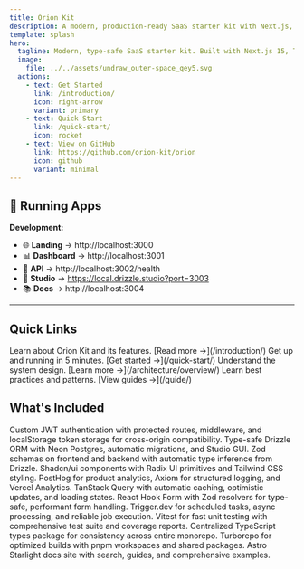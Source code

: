```yaml
---
title: Orion Kit
description: A modern, production-ready SaaS starter kit with Next.js, TypeScript, Drizzle ORM, and more.
template: splash
hero:
  tagline: Modern, type-safe SaaS starter kit. Built with Next.js 15, TypeScript, Drizzle ORM, Custom JWT Auth, and TanStack Query.
  image:
    file: ../../assets/undraw_outer-space_qey5.svg
  actions:
    - text: Get Started
      link: /introduction/
      icon: right-arrow
      variant: primary
    - text: Quick Start
      link: /quick-start/
      icon: rocket
    - text: View on GitHub
      link: https://github.com/orion-kit/orion
      icon: github
      variant: minimal
---
```



## 🚀 Running Apps

**Development:**

- 🌐 **Landing** → http://localhost:3000
- 📊 **Dashboard** → http://localhost:3001
- 🔌 **API** → http://localhost:3002/health
- 🎨 **Studio** → https://local.drizzle.studio?port=3003
- 📚 **Docs** → http://localhost:3004

---

## Quick Links

<CardGrid>
  <Card title="Introduction" icon="open-book">
    Learn about Orion Kit and its features. [Read more →](/introduction/)
  </Card>
  <Card title="Quick Start" icon="rocket">
    Get up and running in 5 minutes. [Get started →](/quick-start/)
  </Card>
  <Card title="Architecture" icon="puzzle">
    Understand the system design. [Learn more →](/architecture/overview/)
  </Card>
  <Card title="Guides" icon="document">
    Learn best practices and patterns. [View guides →](/guide/)
  </Card>
</CardGrid>

## What's Included

<CardGrid stagger>
  <Card title="🔐 Authentication" icon="lock">
    Custom JWT authentication with protected routes, middleware, and
    localStorage token storage for cross-origin compatibility.
  </Card>
  <Card title="🗄️ Database" icon="setting">
    Type-safe Drizzle ORM with Neon Postgres, automatic migrations, and Studio
    GUI.
  </Card>
  <Card title="✅ Validation" icon="approve-check">
    Zod schemas on frontend and backend with automatic type inference from
    Drizzle.
  </Card>
  <Card title="🎨 UI Components" icon="star">
    Shadcn/ui components with Radix UI primitives and Tailwind CSS styling.
  </Card>
  <Card title="📊 Analytics & Logging" icon="laptop">
    PostHog for product analytics, Axiom for structured logging, and Vercel
    Analytics.
  </Card>
  <Card title="🚀 Data Fetching" icon="rocket">
    TanStack Query with automatic caching, optimistic updates, and loading
    states.
  </Card>
  <Card title="📝 Forms" icon="document">
    React Hook Form with Zod resolvers for type-safe, performant form handling.
  </Card>
  <Card title="⚡ Background Jobs" icon="sun">
    Trigger.dev for scheduled tasks, async processing, and reliable job
    execution.
  </Card>
  <Card title="🧪 Testing" icon="magnifier">
    Vitest for fast unit testing with comprehensive test suite and coverage
    reports.
  </Card>
  <Card title="📦 Shared Types" icon="puzzle">
    Centralized TypeScript types package for consistency across entire monorepo.
  </Card>
  <Card title="🏗️ Monorepo" icon="seti:config">
    Turborepo for optimized builds with pnpm workspaces and shared packages.
  </Card>
  <Card title="📚 Documentation" icon="open-book">
    Astro Starlight docs site with search, guides, and comprehensive examples.
  </Card>
</CardGrid>
